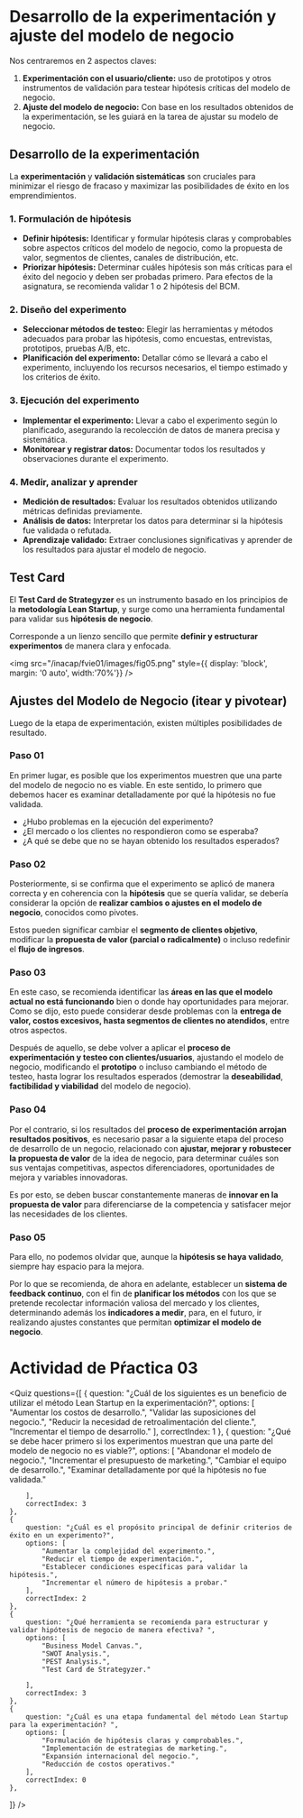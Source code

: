 
# Desarrollo de la experimentación y ajuste del modelo de negocio

Nos centraremos en 2 aspectos claves:

1. **Experimentación con el usuario/cliente:** uso de prototipos y otros instrumentos de validación para testear hipótesis críticas del modelo de negocio.
2. **Ajuste del modelo de negocio:** Con base en los resultados obtenidos de la experimentación, se les guiará en la tarea de ajustar su modelo de negocio.

## Desarrollo de la experimentación

La **experimentación** y **validación sistemáticas** son cruciales para minimizar el riesgo de fracaso y maximizar las posibilidades de éxito en los emprendimientos.

### 1. Formulación de hipótesis

- **Definir hipótesis:** Identificar y formular hipótesis claras y comprobables sobre aspectos críticos del modelo de negocio, como la propuesta de valor, segmentos de clientes, canales de distribución, etc.
- **Priorizar hipótesis:** Determinar cuáles hipótesis son más críticas para el éxito del negocio y deben ser probadas primero. Para efectos de la asignatura, se recomienda validar 1 o 2 hipótesis del BCM.

### 2. Diseño del experimento

- **Seleccionar métodos de testeo:** Elegir las herramientas y métodos adecuados para probar las hipótesis, como encuestas, entrevistas, prototipos, pruebas A/B, etc.
- **Planificación del experimento:** Detallar cómo se llevará a cabo el experimento, incluyendo los recursos necesarios, el tiempo estimado y los criterios de éxito.

### 3. Ejecución del experimento

- **Implementar el experimento:** Llevar a cabo el experimento según lo planificado, asegurando la recolección de datos de manera precisa y sistemática.
- **Monitorear y registrar datos:** Documentar todos los resultados y observaciones durante el experimento.

### 4. Medir, analizar y aprender

- **Medición de resultados:** Evaluar los resultados obtenidos utilizando métricas definidas previamente.
- **Análisis de datos:** Interpretar los datos para determinar si la hipótesis fue validada o refutada.
- **Aprendizaje validado:** Extraer conclusiones significativas y aprender de los resultados para ajustar el modelo de negocio.

## Test Card

El **Test Card de Strategyzer** es un instrumento basado en los principios de la **metodología Lean Startup**, y surge como una herramienta fundamental para validar sus **hipótesis de negocio**.

Corresponde a un lienzo sencillo que permite **definir y estructurar experimentos** de manera clara y enfocada.

<img
	src="/inacap/fvie01/images/fig05.png"
	style={{ display: 'block', margin: '0 auto', width:'70%'}}
/>

## Ajustes del Modelo de Negocio (itear y pivotear)

Luego de la etapa de experimentación, existen múltiples posibilidades de resultado.

### Paso 01
En primer lugar, es posible que los experimentos muestren que una parte del modelo de negocio no es viable. En este sentido, lo primero que debemos hacer es examinar detalladamente por qué la hipótesis no fue validada.

- ¿Hubo problemas en la ejecución del experimento? 
- ¿El mercado o los clientes no respondieron como se esperaba? 
- ¿A qué se debe que no se hayan obtenido los resultados esperados?

### Paso 02
Posteriormente, si se confirma que el experimento se aplicó de manera correcta y en coherencia con la **hipótesis** que se quería validar, se debería considerar la opción de **realizar cambios o ajustes en el modelo de negocio**, conocidos como pivotes.

Estos pueden significar cambiar el **segmento de clientes objetivo**, modificar la **propuesta de valor (parcial o radicalmente)** o incluso redefinir el **flujo de ingresos**.

### Paso 03
En este caso, se recomienda identificar las **áreas en las que el modelo actual no está funcionando** bien o donde hay oportunidades para mejorar. Como se dijo, esto puede considerar desde problemas con la **entrega de valor, costos excesivos, hasta segmentos de clientes no atendidos**, entre otros aspectos.

Después de aquello, se debe volver a aplicar el **proceso de experimentación y testeo con clientes/usuarios**, ajustando el modelo de negocio, modificando el **prototipo** o incluso cambiando el método de testeo, hasta lograr los resultados esperados (demostrar la **deseabilidad**, **factibilidad y viabilidad** del modelo de negocio).

### Paso 04
Por el contrario, si los resultados del **proceso de experimentación arrojan resultados positivos**, es necesario pasar a la siguiente etapa del proceso de desarrollo de un negocio, relacionado con **ajustar, mejorar y robustecer la propuesta de valor** de la idea de negocio, para determinar cuáles son sus ventajas competitivas, aspectos diferenciadores, oportunidades de mejora y variables innovadoras.

Es por esto, se deben buscar constantemente maneras de **innovar en la propuesta de valor** para diferenciarse de la competencia y satisfacer mejor las necesidades de los clientes.

### Paso 05
Para ello, no podemos olvidar que, aunque la **hipótesis se haya validado**, siempre hay espacio para la mejora.

Por lo que se recomienda, de ahora en adelante, establecer un **sistema de feedback continuo**, con el fin de **planificar los métodos** con los que se pretende recolectar información valiosa del mercado y los clientes, determinando además los **indicadores a medir**, para, en el futuro, ir realizando ajustes constantes que permitan **optimizar el modelo de negocio**.

# Actividad de Pŕactica 03

<Quiz questions={[
	{
		question: "¿Cuál de los siguientes es un beneficio de utilizar el método Lean Startup en la experimentación?",
		options: [
			"Aumentar los costos de desarrollo.",
			"Validar las suposiciones del negocio.",
			"Reducir la necesidad de retroalimentación del cliente.",
			"Incrementar el tiempo de desarrollo."
		],
		correctIndex: 1
	},
    {
		question: "¿Qué se debe hacer primero si los experimentos muestran que una parte del modelo de negocio no es viable?",
		options: [
			"Abandonar el modelo de negocio.",
			"Incrementar el presupuesto de marketing.",
			"Cambiar el equipo de desarrollo.",
			"Examinar detalladamente por qué la hipótesis no fue validada."

		],
		correctIndex: 3
	},
    {
		question: "¿Cuál es el propósito principal de definir criterios de éxito en un experimento?",
		options: [
			"Aumentar la complejidad del experimento.",
			"Reducir el tiempo de experimentación.",
			"Establecer condiciones específicas para validar la hipótesis.",
			"Incrementar el número de hipótesis a probar."
		],
		correctIndex: 2
	},
    {
		question: "¿Qué herramienta se recomienda para estructurar y validar hipótesis de negocio de manera efectiva? ",
		options: [
			"Business Model Canvas.",
			"SWOT Analysis.",
			"PEST Analysis.",
			"Test Card de Strategyzer."

		],
		correctIndex: 3
	},
    {
		question: "¿Cuál es una etapa fundamental del método Lean Startup para la experimentación? ",
		options: [
			"Formulación de hipótesis claras y comprobables.",
			"Implementación de estrategias de marketing.",
			"Expansión internacional del negocio.",
			"Reducción de costos operativos."
		],
		correctIndex: 0
	},
]} />